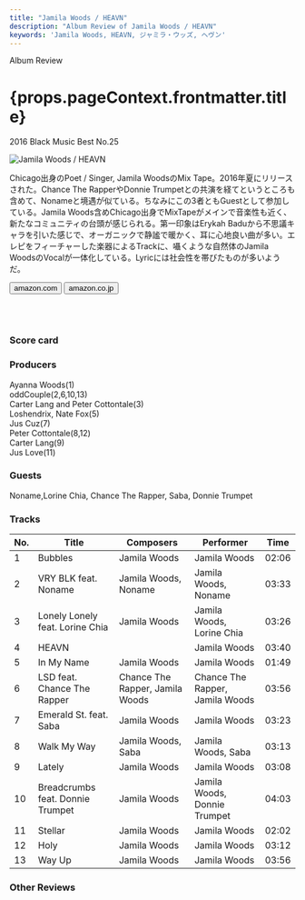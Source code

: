 ```yaml
---
title: "Jamila Woods / HEAVN"
description: "Album Review of Jamila Woods / HEAVN"
keywords: 'Jamila Woods, HEAVN, ジャミラ・ウッズ, ヘヴン'
---
```





<p className="largeP">Album Review</p>
<h1 className="h1--no--margin">{props.pageContext.frontmatter.title}</h1>
<p className="largeP"><Link to="/best50/2016/">2016 Black Music Best No.25</Link></p>

<Row  className="image-card-group">
	<Column colMd={"3"} colLg={"4"} noGutterMdLeft="">
       <ImageCard>

![Jamila Woods / HEAVN](../../images/cd/jamilawoods1L.jpg) 

</ImageCard>
	</Column>
	<Column colMd={"4"} colLg={"8"} noGutterMdLeft="">
	<p>
	Chicago出身のPoet / Singer, Jamila WoodsのMix Tape。2016年夏にリリースされた。Chance The RapperやDonnie Trumpetとの共演を経てというところも含めて、Nonameと境遇が似ている。ちなみにこの3者ともGuestとして参加している。Jamila Woods含めChicago出身でMixTapeがメインで音楽性も近く、新たなコミュニティの台頭が感じられる。第一印象はErykah Baduから不思議キャラを引いた感じで、オーガニックで静謐で暖かく、耳に心地良い曲が多い。エレピをフィーチャーした楽器によるTrackに、囁くような自然体のJamila WoodsのVocalが一体化している。Lyricには社会性を帯びたものが多いようだ。
	</p>
	<div>
	  <Button href="https://amzn.to/2Efh7LU" kind="primary" size="small" renderIcon={ArrowUpRight24}>
      amazon.com
    </Button>
    <Button href="https://amzn.to/2QgaR9P" kind="secondary" size="small" renderIcon={ArrowUpRight24}>
      amazon.co.jp
    </Button>
	</div>
	<a href="https://geo.music.apple.com/jp/album/heavn/1264798110?mt=1&app=music&ls=1&at=11lcug" style="display:inline-block;overflow:hidden;background:url(https://linkmaker.itunes.apple.com/ja-jp/lockup.svg?releaseDate=2017-08-15T00:00:00Z&kind=album&bubble=apple_music&style=mono-black) no-repeat;width:180px;height:45px;"></a>
	<a href="https://geo.music.apple.com/jp/album/heavn/1264798110?app=itunes&at=11lcug" style="display:inline-block;overflow:hidden;background:url(https://linkmaker.itunes.apple.com/ja-jp/badge-lrg.svg?releaseDate=2017-08-15T00:00:00Z&kind=album&bubble=itunes_music) no-repeat;width:140px;height:45px;"></a>
	</Column>
</Row>
<Row >
	<Column colMd={"4"} colLg={"4"} noGutterMdLeft="">
<div>
  <h3>Score card</h3>
	<SliderJS1 value="4" />
  <SliderJS2 value="2" />
	<SliderJS3 value="1" />
  <SliderJS4 value="9" />
</div>
</Column>
<Column colMd={"8"} colLg={"8"} noGutterMdLeft="">
<div>
<h3>Producers</h3>
<p>
Ayanna Woods(1)
<br/>oddCouple(2,6,10,13)
<br/>Carter Lang and Peter Cottontale(3)
<br/>Loshendrix, Nate Fox(5)
<br/>Jus Cuz(7)
<br/>Peter Cottontale(8,12)
<br/>Carter Lang(9)
<br/>Jus Love(11)
</p>
<h3>Guests</h3>
<p>
Noname,Lorine Chia, Chance The Rapper, Saba, Donnie Trumpet
</p>
</div>
</Column>
</Row>

<h3>Tracks</h3>

| No. |	 Title                           |	 Composers                     |	 Performer                     | Time	 |
| --- |	-------------------------------- | ------------------------------- | ------------------------------- | ----- |
|	1	  |	Bubbles                          | Jamila Woods                    | Jamila Woods                    | 02:06 |
|	2	  |	VRY BLK feat. Noname             | Jamila Woods, Noname            | Jamila Woods, Noname            | 03:33 |
|	3	  |	Lonely Lonely feat. Lorine Chia  | Jamila Woods                    | Jamila Woods, Lorine Chia       | 03:26 |
|	4	  |	HEAVN                            |                                 | Jamila Woods                    | 03:40 |
|	5	  |	In My Name                       | Jamila Woods                    | Jamila Woods                    | 01:49 |
|	6	  |	LSD feat. Chance The Rapper      | Chance The Rapper, Jamila Woods | Chance The Rapper, Jamila Woods | 03:56 |
|	7	  |	Emerald St. feat. Saba           | Jamila Woods                    | Jamila Woods                    | 03:23 |
|	8	  |	Walk My Way                      | Jamila Woods, Saba              | Jamila Woods, Saba              | 03:13 |
|	9	  |	Lately                           | Jamila Woods                    | Jamila Woods                    | 03:08 |
|	10	|	Breadcrumbs feat. Donnie Trumpet | Jamila Woods                    | Jamila Woods, Donnie Trumpet    | 04:03 |
|	11	|	Stellar                          | Jamila Woods                    | Jamila Woods                    | 02:02 |
|	12	|	Holy                             | Jamila Woods                    | Jamila Woods                    | 03:12 |
|	13	|	Way Up                           | Jamila Woods                    | Jamila Woods                    | 03:56 |

<h3>Other Reviews</h3>

<Row>
<Column colMd={3} colLg={3} noGutterMdLeft>
<Review1 />
</Column>
</Row>
